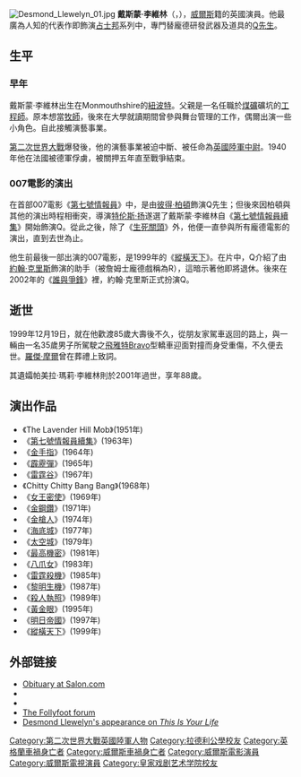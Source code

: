 {{noteTA
|G1=Show
|G2=James Bond
}}
[[File:Desmond_Llewelyn_01.jpg|thumb]]
'''戴斯蒙·李維林'''（{{lang|en|Desmond Llewelyn}}，{{bd|1914年|9月12日|1999年|12月19日}}），[[威爾斯|威爾斯]]籍的英國演員。他最廣為人知的代表作即飾演[[占士邦|占士邦]]系列中，專門替龐德研發武器及道具的[[Q先生|Q先生]]。

==生平==
===早年===
戴斯蒙·李維林出生在Monmouthshire的[[紐波特|紐波特]]。父親是一名任職於[[煤礦|煤礦]]礦坑的[[工程師|工程師]]。原本想當[[牧師|牧師]]，後來在大學就讀期間曾參與舞台管理的工作，偶爾出演一些小角色。自此接觸演藝事業。

[[第二次世界大戰|第二次世界大戰]]爆發後，他的演藝事業被迫中斷、被任命為[[英國陸軍|英國陸軍]][[中尉|中尉]]。1940年他在法國被德軍俘虜，被關押五年直至戰爭結束。

===007電影的演出===
在首部007電影《[[鐵金剛勇破神秘島|第七號情報員]]》中，是由[[彼得·柏頓|彼得·柏頓]]飾演Q先生；但後來因柏頓與其他的演出時程相衝突，導演[[特伦斯·扬|特伦斯·扬]]遂選了戴斯蒙·李維林自《[[鐵金剛勇破間諜網|第七號情報員續集]]》開始飾演Q。從此之後，除了《[[鐵金剛勇破黑魔黨|生死關頭]]》外，他便一直參與所有龐德電影的演出，直到去世為止。

他生前最後一部出演的007電影，是1999年的《[[新鐵金剛之黑日危機|縱橫天下]]》。在片中，Q介紹了由[[約翰·克里斯|約翰·克里斯]]飾演的助手（被詹姆士龐德戲稱為R），這暗示著他即將退休。後來在2002年的《[[新鐵金剛之不日殺機|誰與爭鋒]]》裡，約翰·克里斯正式扮演Q。

==逝世==
1999年12月19日，就在他歡渡85歲大壽後不久，從朋友家駕車返回的路上，與一輛由一名35歲男子所駕駛之[[飛雅特|飛雅特]]Bravo型轎車迎面對撞而身受重傷，不久便去世。[[羅傑·摩爾|羅傑·摩爾]]曾在葬禮上致詞。

其遺孀帕美拉·瑪莉·李維林則於2001年過世，享年88歲。

==演出作品==
*《The Lavender Hill Mob》(1951年)
*《[[第七號情報員續集|第七號情報員續集]]》(1963年)
*《[[金手指|金手指]]》(1964年)
*《[[霹靂彈|霹靂彈]]》(1965年)
*《[[雷霆谷|雷霆谷]]》(1967年)
*《Chitty Chitty Bang Bang》(1968年)
*《[[女王密使|女王密使]]》(1969年)
*《[[鐵金剛勇破鑽石黨|金鋼鑽]]》(1971年)
*《[[金槍人|金槍人]]》(1974年)
*《[[鐵金剛勇破海底城|海底城]]》(1977年)
*《[[鐵金剛勇破太空城|太空城]]》(1979年)
*《[[鐵金剛勇破海龍幫|最高機密]]》(1981年)
*《[[八爪女|八爪女]]》(1983年)
*《[[雷霆殺機|雷霆殺機]]》(1985年)
*《[[黎明生機|黎明生機]]》(1987年)
*《[[殺人執照|殺人執照]]》(1989年)
*《[[黃金眼|黃金眼]]》(1995年)
*《[[明日帝國|明日帝國]]》(1997年)
*《[[縱橫天下|縱橫天下]]》(1999年)

==外部链接==
{{Commons category}}
*[http://www.salon.com/people/obit/1999/12/23/desmond_llewelyn/ Obituary at Salon.com] {{Wayback|url=http://www.salon.com/people/obit/1999/12/23/desmond_llewelyn/ |date=20110128210020 }}
*{{IMDb name|id=0005155|name=Desmond Llewelyn}}
*{{Screenonline name|id=546051|name=Desmond Llewelyn}}
*[http://www.follyfoot.org The Follyfoot forum] {{Wayback|url=http://www.follyfoot.org/ |date=20210803073129 }}
*[http://www.bigredbook.info/desmond_llewelyn.html Desmond Llewelyn's appearance on ''This Is Your Life''] {{Wayback|url=http://www.bigredbook.info/desmond_llewelyn.html |date=20210820171018 }}

{{Authority control}}
{{DEFAULTSORT:Llewelyn, Desmond}}
[[Category:第二次世界大戰英國陸軍人物|Category:第二次世界大戰英國陸軍人物]]
[[Category:拉德利公學校友|Category:拉德利公學校友]]
[[Category:英格蘭車禍身亡者|Category:英格蘭車禍身亡者]]
[[Category:威爾斯車禍身亡者|Category:威爾斯車禍身亡者]]
[[Category:威爾斯電影演員|Category:威爾斯電影演員]]
[[Category:威爾斯電視演員|Category:威爾斯電視演員]]
[[Category:皇家戏剧艺术学院校友|Category:皇家戏剧艺术学院校友]]